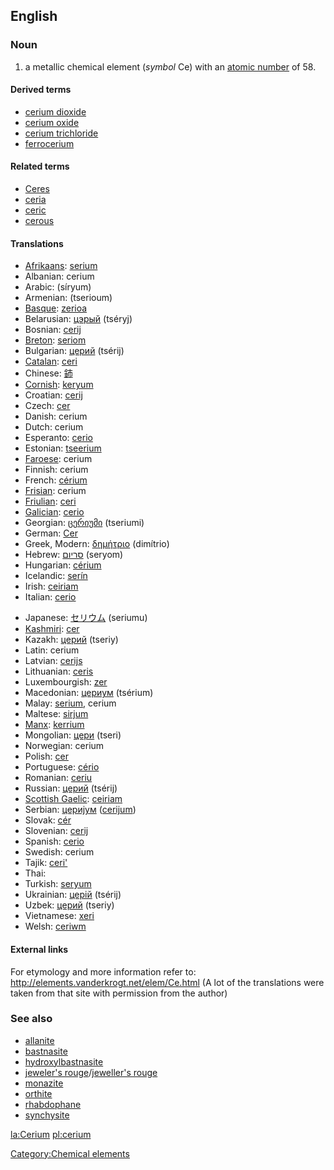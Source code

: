 ==English==
{{elements|Ce|lanthanum|La|praseodymium|Pr}}
=== Noun ===
{{en-noun-unc}}
{{wikipedia}}

# a metallic chemical element (''symbol'' Ce) with an [[atomic number]] of 58.

====Derived terms====
*[[cerium dioxide]]
*[[cerium oxide]]
*[[cerium trichloride]]
*[[ferrocerium]]

====Related terms====
*[[Ceres]]<!--etymon-->
*[[ceria]]
*[[ceric]]
*[[cerous]]

==== Translations ====
{{top}}
*[[Afrikaans]]: [[serium]]
*Albanian: cerium
*Arabic: {{ARchar|[[سيريوم]]}} (síryum) {{m}}
*Armenian: (tserioum)
*[[Basque]]: [[zerioa]]
*Belarusian: [[цэрый]] (tséryj) {{m}}
*Bosnian: [[cerij]]
*[[Breton]]: [[seriom]]
*Bulgarian: [[церий]] (tsérij) {{m}}
*[[Catalan]]: [[ceri]]
*Chinese: [[鈰]]
*[[Cornish]]: [[keryum]]
*Croatian: [[cerij]]
*Czech: [[cer]]
*Danish: cerium
*Dutch: cerium {{n}}
*Esperanto: [[cerio]]
*Estonian: [[tseerium]]
*[[Faroese]]: cerium
*Finnish: cerium
*French: [[cérium]] {{m}}
*[[Frisian]]: cerium
*[[Friulian]]: [[ceri]]
*[[Galician]]: [[cerio]]
*Georgian: [[ცერიუმი]] (tseriumi)
*German: [[Cer]] {{n}}
*Greek, Modern: [[δημήτριο]] (dimítrio) {{n}}
*Hebrew: [[סריום]] (seryom)
*Hungarian: [[cérium]]
*Icelandic: [[serín]]
*Irish: [[ceiriam]]
*Italian: [[cerio]] {{m}}
{{mid}}
*Japanese: [[セリウム]] (seriumu)
*[[Kashmiri]]: [[cer]]
*Kazakh: [[церий]] (tseriy)
*Latin: cerium
*Latvian: [[cerijs]]
*Lithuanian: [[ceris]]
*Luxembourgish: [[zer]]
*Macedonian: [[цериум]] (tsérium) {{m}}
*Malay: [[serium]], cerium
*Maltese: [[sirjum]]
*[[Manx]]: [[kerrium]]
*Mongolian: [[цери]] (tseri)
*Norwegian: cerium
*Polish: [[cer]] {{m}}
*Portuguese: [[cério]]
*Romanian: [[ceriu]] {{n}}
*Russian: [[церий]] (tsérij) {{m}}
*[[Scottish Gaelic]]: [[ceiriam]]
*Serbian: [[цериjум]] ([[cerijum]]) {{m}}
*Slovak: [[cér]]
*Slovenian: [[cerij]]
*Spanish: [[cerio]] {{m}}
*Swedish: cerium
*Tajik: [[ceri']]
*Thai: {{THchar|[[ซีเรียม]]}}
*Turkish: [[seryum]]
*Ukrainian: [[церiй]] (tsérij) {{m}}
*Uzbek: [[церий]] (tseriy)
*Vietnamese: [[xeri]]
*Welsh: [[ceriwm]]
{{bottom}}

====External links====
For etymology and more information refer to:
http://elements.vanderkrogt.net/elem/Ce.html
(A lot of the translations were taken from that site with permission from the author)

===See also===
*[[allanite]]
*[[bastnasite]]
*[[hydroxylbastnasite]]
*[[jeweler's rouge]]/[[jeweller's rouge]]
*[[monazite]]
*[[orthite]]
*[[rhabdophane]]
*[[synchysite]]

[[Category:Chemical elements]]

[[la:Cerium]]
[[pl:cerium]]